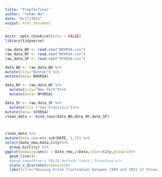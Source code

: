 ```yaml
---
title: "Prepforfinal"
author: "Yuhan Wu"
date: "6/17/2021"
output: html_document
---
```


```r
knitr::opts_chunk$set(echo = FALSE)
library(tidyverse)
```

```r


raw_data_BO <- read.csv("BOXRSA.csv")
raw_data_NY <- read.csv("NYXRSA.csv")
raw_data_SF <- read.csv("SFXRSA.csv")

data_BO <- raw_data_BO %>%
mutate(City="Boston") %>%
mutate(Data= BOXRSA)

data_NY <- raw_data_NY %>%
  mutate(City="New York")%>%
  mutate(Data= NYXRSA)

data_SF <- raw_data_SF %>%
  mutate(City ="San Francisco")%>%
mutate(Data= SFXRSA)
clean_data <- bind_rows(data_BO,data_NY,data_SF)



clean_data %>%
mutate(Date_new=str_sub(DATE, 1,7)) %>%
select(Date_new,Data,City)%>%
  group_by(City) %>%
ggplot(mapping=aes(x = Date_new,y=Data,color=City,group=1))+
  geom_line()+
  #geom_smooth(se = FALSE,method='loess',formula=y~x)+
  scale_x_discrete(breaks=12)+
  labs(title="Housing Price fluctuation between 1984 and 2021 of three Cities", subtitle = "San Francisco endured the greatest decline in year 2008",x="Time (1987-2021)",y="Case-Shiller index")

```





